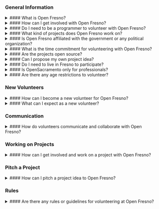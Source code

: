 ### General Information

<details>
  <summary>
    #### What is Open Fresno?
  </summary>

  Open Fresno (formerly Code for Fresno) was a local chapter of the
   nationwide Code for America Brigade. It is now an independent community 
   of technologists, developers, designers, and civic-minded individuals who 
  collaborate to use technology and open data to address civic challenges and
   improve public services in the Fresno area.

</details>

<details>
  <summary>
    #### How can I get involved with Open Fresno?
  </summary>

  Getting involved is easy! You can join their vibrant community by attending their
  events, meetups, and workshops. Whether you're an experienced coder or someone
  eager to learn, there's a place for you to contribute your skills and passion to
  create positive change in the community. For detailed directions on how to get
  started, please refer to our 'Get Started' page.

</details>

<details>
  <summary>
    #### Do I need to be a programmer to volunteer with Open Fresno?
  </summary>

  Not at all! Open Fresno welcomes individuals from diverse backgrounds and skill
  levels. While programming skills are valuable, they also need designers, data analysts,
  project managers, and anyone enthusiastic about civic engagement and community
  improvement.

</details>

<details>
  <summary>
    #### What kind of projects does Open Fresno work on?
  </summary>

  Open Fresno works on a variety of civic tech projects. These projects could
  involve creating web applications, mobile apps, data visualizations, or other digital
  tools that address local civic issues and improve government services.

</details>

<details>
  <summary>
    #### Is Open Fresno affiliated with the government or any political organization?
  </summary>

  No, Open Fresno is a non-partisan and independent organization. While they
  may collaborate with government agencies and nonprofits, they operate separately
  and do not endorse any political agenda.

</details>

<details>
  <summary>
    #### What is the time commitment for volunteering with Open Fresno?
  </summary>

  The time commitment is flexible, and you can contribute as much time as you can
  spare. Whether it's attending occasional events or actively participating in ongoing
  projects, your involvement can be tailored to your schedule and interests.

</details>

<details>
  <summary>
    #### Are the projects open source?
  </summary>

  Yes, all of the projects developed by Open Fresno are open source. Open source
  means that the code and resources are freely available to the public, allowing
  others to use, modify, and contribute to the projects.

</details>

<details>
  <summary>
    #### Can I propose my own project idea?
  </summary>

  Absolutely! Open Fresno encourages members to propose project ideas aligned
  with the organization's mission. If you have a project idea that addresses a civic
  challenge, they welcome your input and collaboration.

</details>

<details>
  <summary>
    #### Do I need to live in Fresno to participate?
  </summary>

  While Open Fresno primarily focuses on projects in the Fresno area, participation is not limited to local
  residents. Anyone interested in contributing remotely or learning from the community is welcome to join.

</details>

<details>
  <summary>
    #### Is OpenSacramento only for professionals?
  </summary>

  No, Open Fresno welcomes anyone with a passion for civic engagement, regardless of their professional background.
  Students, hobbyists, and individuals from all walks of life can make a meaningful impact within the community.

</details>

<details>
  <summary>
    #### Are there any age restrictions to volunteer?
  </summary>

  There are no age restrictions to volunteer with us. We welcome individuals of all ages who are passionate about civic
  tech and community engagement. Whether you're a student, a professional, or a retiree, you are welcome to join our
  community and make a meaningful impact

</details>

### New Volunteers

<details>
  <summary>
    #### How can I become a new volunteer for Open Fresno?
  </summary>

  To become a new volunteer for Open Fresno, you can start by filling out the "New Member Form" on their website.
  Once you submit the form, someone from the team will send you a Slack invite to your email. Slack is where the Open
  Fresno community communicates and collaborates, and it's a great way to get involved in ongoing projects and stay
  updated on events and opportunities. We look forward to welcoming you to our community of civic-minded technologists
  and passionate individuals!
  You can access the New Member Form [here](#).

</details>

<details>
  <summary>
    #### What can I expect as a new volunteer?
  </summary>

  As a new volunteer, you can expect a warm welcome from our community of civic-minded technologists and passionate
  individuals. You'll have the opportunity to attend events, meetups, and workshops to connect with other members and
  learn about ongoing projects. You can actively contribute your skills to projects aligned with your interests.

</details>

### Communication

<details>
  <summary>
    #### How do volunteers communicate and collaborate with Open Fresno?
  </summary>

  Volunteers at Open Fresno use Slack and Meetup for seamless communication and collaboration. Slack serves as a
  centralized platform for discussions, sharing ideas, and coordinating projects, while Meetup provides a hub for event
  announcements and community gatherings. These tools enable our community of technologists and civic-minded individuals
  to work together effectively, ensuring a dynamic and engaging volunteering experience.
  Check out our Meetup [here](https://www.meetup.com/code4sac/).

</details>

### Working on Projects

<details>
  <summary>
    #### How can I get involved and work on a project with Open Fresno?
  </summary>

  To work on a project with Open Fresno, visit the project page where you'll find detailed information and
  instructions on how to contribute. Each project page provides valuable insights into the project's objectives, current
  status, and the skills needed. This way, you can identify projects that align with your interests and expertise,
  making it easy to actively participate and make a meaningful impact.

</details>

### Pitch a Project

<details>
  <summary>
    #### How can I pitch a project idea to Open Fresno?
  </summary>

  Pitching a project idea is a fantastic way to contribute to Open Fresno's community. You can find the "Pitch a
  Project" page easily accessible from the Navbar under "Get Involved." This page provides a platform for you to present
  your project idea, outline its goals, and describe how it addresses a civic challenge. By following the guidelines
  provided, you can introduce your idea to the community and gather support from like-minded volunteers who are
  passionate about creating positive change.

</details>

### Rules

<details>
  <summary>
    #### Are there any rules or guidelines for volunteering at Open Fresno?
  </summary>

  Yes, to maintain a positive and inclusive community, Open Fresno follows a Code of Conduct that outlines
  expected behavior and standards for all volunteers. The Code of Conduct fosters a safe and respectful environment for
  everyone, ensuring a rewarding and collaborative experience for all members of our community.

  You can access the [Code of Conduct](/code-of-conduct) here.

</details>
